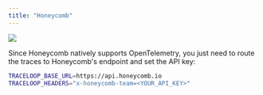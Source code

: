 ```yaml
---
title: "Honeycomb"
---
```


<Frame>
  <img src="/img/integrations/honeycomb.png" />
</Frame>

Since Honeycomb natively supports OpenTelemetry, you just need to route the traces to Honeycomb's endpoint and set the
API key:

```bash
TRACELOOP_BASE_URL=https://api.honeycomb.io
TRACELOOP_HEADERS="x-honeycomb-team=<YOUR_API_KEY>"
```
